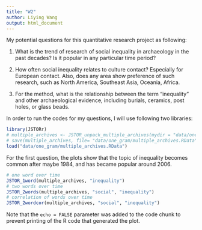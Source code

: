 ```yaml
---
title: "W2"
author: Liying Wang
output: html_document
---
```


My potential questions for this quantitative research project as following:

1. What is the trend of research of social inequality in archaeology in the past decades? Is it popular in any particular time period?

2. How often social inequality relates to culture contact? Especially for European contact. Also, does any area show preference of such research, such as North America, Southeast Asia, Oceania, Africa.    

3. For the method, what is the relationship between the term "inequality" and other archaeological evidence, including burials, ceramics, post holes, or glass beads.

In order to run the codes for my questions, I will use following two libraries: 

```r
library(JSTORr)
# multiple_archives <- JSTOR_unpack_multiple_archives(mydir = "data/one_gram")
# save(multiple_archives, file= "data/one_gram/multiple_archives.RData" )
load("data/one_gram/multiple_archives.RData")
```

For the first question, the plots show that the topic of inequality becomes common after maybe 1984, and has became popular around 2006. 
```r
# one word over time
JSTOR_1word(multiple_archives, "inequality")
# two words over time
JSTOR_2words(multiple_archives, "social", "inequality")
# correlation of words over time
JSTOR_2wordcor(multiple_archives, "social", "inequality")
```
Note that the `echo = FALSE` parameter was added to the code chunk to prevent printing of the R code that generated the plot.
